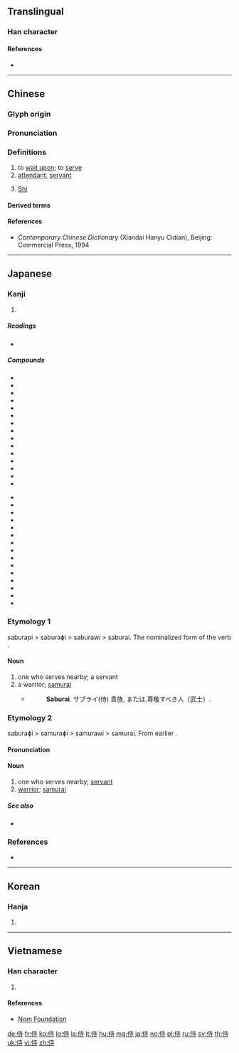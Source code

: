 {{character info/new}}
==Translingual==
{{stroke order|strokes=8}}

===Han character===
{{Han char|rn=9|rad=人|as=06|sn=8|four=24241|canj=OGDI|ids=⿰亻寺}}

====References====
* {{Han ref|kx=0101.260|dkj=00589|dj=0215.070|hdz=10143.170|uh=4F8D|ud=20365|bh=A8CD|bd=43213}}

----

==Chinese==
{{zh-forms}}

===Glyph origin===
{{Han etym}}

===Pronunciation===
{{zh-pron
|m=shì
|c=si6
|h=pfs=sṳ
|md=sê
|mn=qz,xm,zz:sī/qz:sīr/sāi/xm,zz:sū
|mn_note=sī/sīr - literary; sāi - vernacular; sū - vernacular (俗)
|w=3zr
|mc=y
|oc=y
|ma=y
|cat=v,n,pn
}}

===Definitions===
{{zh-hanzi}}

# to [[wait upon]]; to [[serve]]
# [[attendant]], [[servant]]
# {{surname|lang=zh|dot=:}} [[Shi]]

====Derived terms====
{{zh-der|中常侍|伏侍|侍中|侍人|侍候|侍兒|侍奉|侍女|侍妾|侍子|侍巾櫛|侍弄|侍役|侍從|侍御|侍應生|侍生|侍立|侍者|侍衛|侍講|侍讀|侍郎|侍醫|俠侍|內侍|奉侍|女侍|姬侍|媵侍|常侍|接侍|散騎常侍|服侍|近侍|選侍|重侍下|閽侍|陪侍|隨侍|鵠侍}}

====References====
* ''Contemporary Chinese Dictionary'' (Xiandai Hanyu Cidian), Beijing: Commercial Press, 1994

----

==Japanese==

===Kanji===
{{ja-kanji|grade=c|rs=人06}}

# {{defn|lang=ja|sort=人06}}

=====Readings=====
* {{ja-readings|goon=[[じ]] (ji)|kanon=[[し]] (shi)|kun=[[さむらい]] (samurai), [[はべる]] (haberu), [[さぶらう]] (saburau)|nanori=[[ひと]] (hito)}}

=====Compounds=====
{{der-top}}
* {{ja-r|侍気質|さむらいかたぎ}}
* {{ja-r|侍八騎|さむらいはっき}}
* {{ja-r|侍医|じい}}
* {{ja-r|侍衛|じえい}}
* {{ja-r|侍衛長|じえいちょう}}
* {{ja-r|侍御|じぎょ}}
* {{ja-r|侍講|じこう}}
* {{ja-r|侍祭|じさい}}
* {{ja-r|侍史|じし}}
* {{ja-r|侍者|じしゃ}}
* {{ja-r|侍臣|じしん}}
* {{ja-r|侍従|じじゅう}}
* {{ja-r|侍従官|じじゅうかん}}
* {{ja-r|侍従職|じじゅうしょく}}
* {{ja-r|侍従長|じじゅうちょう}}
{{der-mid}}
* {{ja-r|侍従武官|じじゅうぶかん}}
* {{ja-r|侍女|じじょ}}
* {{ja-r|侍僧|じそう}}
* {{ja-r|侍読|じどく}}
* {{ja-r|侍婢|じひ}}
* {{ja-r|侍立|じりつ}}
* {{ja-r|田舎侍|いなかざむらい}}
* {{ja-r|犬侍|いぬざむらい}}
* {{ja-r|芋侍|いもざむらい}}
* {{ja-r|近侍|きんじ}}
* {{ja-r|国侍|くにざむらい}}
* {{ja-r|典侍|てんじ}}
* {{ja-r|内侍|ないじ}}
* {{ja-r|陪侍|ばいじ}}
* {{ja-r|若侍|わかざむらい}}
{{der-bottom}}

===Etymology 1===
{{ja-kanjitab|さぶらい|yomi=k}}
saburapi > saburaɸi > saburawi > saburai. The nominalized form of the verb {{m|ja|侍う|tr=saburau}}.

====Noun====
{{ja-noun|さぶらい|hhira=さぶらひ}}

# one who serves nearby; a servant
# a warrior; [[samurai]]
#* {{RQ:Nippo Jisho|545}}
#*: '''Saburai'''. サブライ(侍) 貴族, または,尊敬すべき人〔武士〕.

===Etymology 2===
{{ja-kanjitab|さむらい|yomi=k}}
{{wikipedia|lang=ja}}
saburaɸi > samuraɸi > samurawi > samurai. From earlier {{m|ja|侍|tr=saburahi}}.

====Pronunciation====
{{ja-pron|さむらい|acc=h|acc_ref=NHK|y=k}}

====Noun====
{{ja-noun|さむらい|hhira=さむらひ}}

# one who serves nearby; [[servant]]
# [[warrior]]; [[samurai]]

=====See also=====
* {{ja-r|武士|ぶし}}

===References===
<references/>
* {{R:Nippo Jisho}}

----

==Korean==

===Hanja===
{{ko-hanja|hangeul=시}}

# {{defn|lang=ko|sort=人06}}

----

==Vietnamese==

===Han character===
{{vi-hantu|[[thị]]|rs=人06}}

# {{defn|lang=vi|sort=人06}}

====References====
* [http://nomfoundation.org/common/nom_details.php?codepoint=4f8d Nom Foundation]

[[de:侍]]
[[fr:侍]]
[[ko:侍]]
[[lo:侍]]
[[la:侍]]
[[lt:侍]]
[[hu:侍]]
[[mg:侍]]
[[ja:侍]]
[[no:侍]]
[[pl:侍]]
[[ru:侍]]
[[sv:侍]]
[[th:侍]]
[[uk:侍]]
[[vi:侍]]
[[zh:侍]]